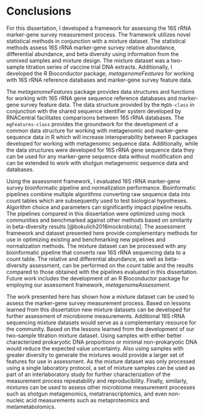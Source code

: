 # Conclusions
For this dissertation, I developed a framework for assessing the 16S rRNA marker-gene survey measurement process.
The framework utilizes novel statistical methods in conjunction with a mixture dataset.
The statistical methods assess 16S rRNA marker-gene survey relative abundance, differential abundance, and beta diversity using information from the unmixed samples and mixture design.
The mixture dataset was a two-sample titration series of vaccine trial DNA extracts.
Additionally, I developed the R Bioconductor package, _metagenomeFeatures_ for working with 16S rRNA reference databases and marker-gene survey feature data.


The _metagenomeFeatures_ package provides data structures and functions for working with 16S rRNA gene sequence reference databases and marker-gene survey feature data. The data structure provided by the `MgDb-class` in conjunction with the shared sequence identifier system developed by RNACentral facilitates comparisons between 16S rRNA databases. The `mgFeatures-class` provides the groundwork for the development of a common data structure for working with metagenomic and marker-gene sequence data in R which will increase interoperability between R packages developed for working with metagenomic sequence data. Additionally, while the data structures were developed for 16S rRNA gene sequence data they can be used for any marker-gene sequence data without modification and can be extended to work with shotgun metagenomic sequence data and databases.


Using the assessment framework, I evaluated 16S rRNA marker-gene survey bioinformatic pipeline and normalization performance.
Bioinformatic pipelines combine multiple algorithms converting raw sequence data into count tables which are subsequently used to test biological hypotheses.
Algorithm choice and parameters can significantly impact pipeline results.
The pipelines compared in this dissertation were optimized using mock communities and benchmarked against other methods based on similarity in beta-diversity results [@bokulich2016mockrobiota].
The assessment framework and dataset presented here provide complementary methods for use in optimizing existing and benchmarking new pipelines and normalization methods.
The mixture dataset can be processed with any bioinformatic pipeline that converts raw 16S rRNA sequencing data to a count table.
The relative and differential abundance, as well as beta-diversity assessment, can be performed on the count table and the results compared to those obtained with the pipelines evaluated in this dissertation.
Future work includes the development of an R Bioconductor package for employing our assessment framework, _metagenomeAssessment_.


The work presented here has shown how a mixture dataset can be used to assess the marker-gene survey measurement process.
Based on lessons learned from this dissertation new mixture datasets can be developed for further assessment of microbiome measurements.
Additional 16S rRNA sequencing mixture datasets would serve as a complementary resource for the community.
Based on the lessons learned from the development of our two-sample titration mixture dataset.
Using samples with either better characterized prokaryotic DNA proportions or minimal non-prokaryotic DNA would reduce the expected value uncertainty.
Also using samples with greater diversity to generate the mixtures would provide a larger set of features for use in assessment.
As the mixture dataset was only processed using a single laboratory protocol, a set of mixture samples can be used as part of an interlaboratory study for further characterization of the measurement process repeatability and reproducibility.
Finally, similarly, mixtures can be used to assess other microbiome measurement processes such as shotgun metagenomics, metatranscriptomics, and even non-nucleic acid measurements such as metaproteomics and metametabolomics.




<!-- ## Count Table
The two-sample-titration dataset developed for this dissertation can be used to evaluate and characterize bioinformatic pipelines and feature inference methods.
Based on the count table assessment results, pipelines generate sets of features varying in total abundance, number of features per samples, and total features.
The pipelines are used to differentiate true biological sequences from measurement process artifacts.
Users should consider whether minimizing false positives or false negatives is more appropriate for their study objectives when determining which pipeline to use.
DADA2 pipeline minimizes false positives, therefore users can be confident that an observed feature represents a member of the microbial community and not a measurement artifact.
Whereas the Mothur pipeline minimizes false negatives, therefore a true microbial community member is likely present in the dataset, but a low abundance feature is more likely a measurement artifact than a low abundance DADA2 feature.
Pipeline parameter optimization could reducde the DADA2 false-negative rate, at the risk of increasing the false-positive rate.
For the Mothur and QIIME pipelines, prevalence filtering will reduce the number of false-positive features, while increasing false-negative features.
Feature-level results for any 16S rRNA marker-gene survey should be interpreted with care, as the biases responsible for features with outlier feature-level relative and differential abudance assessment metrics are unknown.


## Diversity Assessment
The diversity assessment results can be used to help determine the appropriate bioinformatic pipeline and normalization method for a marker-gene survey beta-diversity analysis.
The six pipelines evaluated varied in their ability to distinguish sequencing artifacts from true biological sequences and these differences impacted PCR replicate beta diversity repeatability.
Normalization can improve repeatability, but sometimes at the cost of decreasing differences in beta-diversity between biological factors relative to technical factors.
Based on our assessment results we found Mothur and DADA2 to be more robust to lower quality sequence datasets.
Furthermore, normalization methods can improve our ability to detect true biological differences.
Though normalization methods developed for gene expression methods may not be appropriate for marker-gene survey beta diversity analysis.


## _metagenomeFeatures_
 -->


<!-- ## Future Work -->

<!-- Additionally, further characterization of the outlier features observed as part of our count table assessment will improve confidence in feature-level 16S rRNA marker-gene survey results as either methods can be developed for correct for the biases responsible for the outlier characteristics or they can be excluded from feature-level analysis.
Characterizing outlier features will likely require advances in both the molecular biology and computational components of the measurement process.
The beta-diversity assessment results provide further evidence for the need for statistically valid normalization methods for unweighted beta diversity metrics. -->
